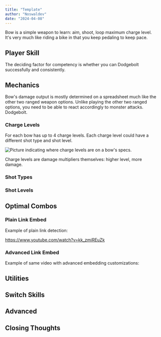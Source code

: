 ```yaml
---
title: "Template"
author: "Noswaldev"
date: "2024-04-08"
---
```


Bow is a simple weapon to learn: aim, shoot, loop maximum charge level.
It's very much like riding a bike in that you keep pedaling to keep pace.

## Player Skill

The deciding factor for competency is whether you can Dodgebolt successfully and consistently. 

## Mechanics

Bow's damage output is mostly determined on a spreadsheet much like the other two ranged weapon options.
Unlike playing the other two ranged options, you need to be able to react accordingly to monster attacks.
Dodgebolt.

### Charge Levels

For each bow has up to 4 charge levels. Each charge level could have a different shot type and shot level.

![Picture indicating where charge levels are on a bow's specs.](../../../assets/weap_icon/bow.webp)

Charge levels are damage multipliers themselves: higher level, more damage.

### Shot Types

### Shot Levels

## Optimal Combos

### Plain Link Embed

Example of plain link detection:

https://www.youtube.com/watch?v=kk_zmiREuZk

### Advanced Link Embed

Example of same video with advanced embedding customizations:


<YouTube
    id="kk_zmiREuZk"
    poster="https://cdn.wccftech.com/wp-content/uploads/2022/03/WCCFmonsterhunterrise7.jpg"
    posterQuality="max"
    params="start=1556"
    playlabel="Video Abspielen"
    title="I don't ever want to see any of you play like this."
/>

## Utilities

## Switch Skills

## Advanced

## Closing Thoughts

